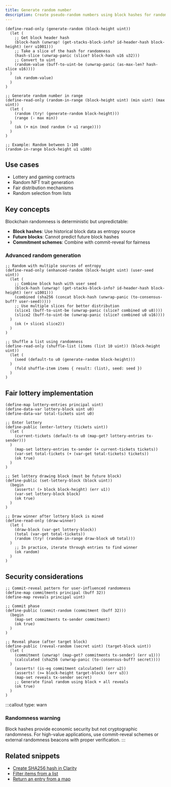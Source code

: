 ```yaml
---
title: Generate random number
description: Create pseudo-random numbers using block hashes for randomness in smart contracts
---
```


```clarity
(define-read-only (generate-random (block-height uint))
  (let (
    ;; Get block header hash
    (block-hash (unwrap! (get-stacks-block-info? id-header-hash block-height) (err u1001)))
    ;; Take a slice of the hash for randomness
    (hash-slice (unwrap-panic (slice? block-hash u16 u32)))
    ;; Convert to uint
    (random-value (buff-to-uint-be (unwrap-panic (as-max-len? hash-slice u16))))
  )
    (ok random-value)
  )
)

;; Generate random number in range
(define-read-only (random-in-range (block-height uint) (min uint) (max uint))
  (let (
    (random (try! (generate-random block-height)))
    (range (- max min))
  )
    (ok (+ min (mod random (+ u1 range))))
  )
)

;; Example: Random between 1-100
(random-in-range block-height u1 u100)
```

## Use cases

- Lottery and gaming contracts
- Random NFT trait generation
- Fair distribution mechanisms
- Random selection from lists

## Key concepts

Blockchain randomness is deterministic but unpredictable:

- **Block hashes**: Use historical block data as entropy source
- **Future blocks**: Cannot predict future block hashes
- **Commitment schemes**: Combine with commit-reveal for fairness

### Advanced random generation

```clarity
;; Random with multiple sources of entropy
(define-read-only (enhanced-random (block-height uint) (user-seed uint))
  (let (
    ;; Combine block hash with user seed
    (block-hash (unwrap! (get-stacks-block-info? id-header-hash block-height) (err u1001)))
    (combined (sha256 (concat block-hash (unwrap-panic (to-consensus-buff? user-seed)))))
    ;; Use multiple slices for better distribution
    (slice1 (buff-to-uint-be (unwrap-panic (slice? combined u0 u8))))
    (slice2 (buff-to-uint-be (unwrap-panic (slice? combined u8 u16))))
  )
    (ok (+ slice1 slice2))
  )
)

;; Shuffle a list using randomness
(define-read-only (shuffle-list (items (list 10 uint)) (block-height uint))
  (let (
    (seed (default-to u0 (generate-random block-height)))
  )
    (fold shuffle-item items { result: (list), seed: seed })
  )
)
```

## Fair lottery implementation

```clarity
(define-map lottery-entries principal uint)
(define-data-var lottery-block uint u0)
(define-data-var total-tickets uint u0)

;; Enter lottery
(define-public (enter-lottery (tickets uint))
  (let (
    (current-tickets (default-to u0 (map-get? lottery-entries tx-sender)))
  )
    (map-set lottery-entries tx-sender (+ current-tickets tickets))
    (var-set total-tickets (+ (var-get total-tickets) tickets))
    (ok true)
  )
)

;; Set lottery drawing block (must be future block)
(define-public (set-lottery-block (block uint))
  (begin
    (asserts! (> block block-height) (err u1))
    (var-set lottery-block block)
    (ok true)
  )
)

;; Draw winner after lottery block is mined
(define-read-only (draw-winner)
  (let (
    (draw-block (var-get lottery-block))
    (total (var-get total-tickets))
    (random (try! (random-in-range draw-block u0 total)))
  )
    ;; In practice, iterate through entries to find winner
    (ok random)
  )
)
```

## Security considerations

```clarity
;; Commit-reveal pattern for user-influenced randomness
(define-map commitments principal (buff 32))
(define-map reveals principal uint)

;; Commit phase
(define-public (commit-random (commitment (buff 32)))
  (begin
    (map-set commitments tx-sender commitment)
    (ok true)
  )
)

;; Reveal phase (after target block)
(define-public (reveal-random (secret uint) (target-block uint))
  (let (
    (commitment (unwrap! (map-get? commitments tx-sender) (err u1)))
    (calculated (sha256 (unwrap-panic (to-consensus-buff? secret))))
  )
    (asserts! (is-eq commitment calculated) (err u2))
    (asserts! (>= block-height target-block) (err u3))
    (map-set reveals tx-sender secret)
    ;; Generate final random using block + all reveals
    (ok true)
  )
)
```



:::callout
type: warn
### Randomness warning
Block hashes provide economic security but not cryptographic randomness. For high-value applications, use commit-reveal schemes or external randomness beacons with proper verification.
:::

## Related snippets

- [Create SHA256 hash in Clarity](/resources/snippets/create-sha256-hash-clarity)
- [Filter items from a list](/resources/snippets/filter-items-from-a-list)
- [Return an entry from a map](/resources/snippets/return-an-entry-from-a-map)